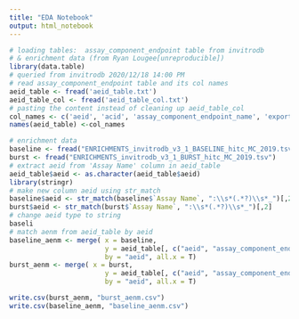 ```yaml
---
title: "EDA Notebook"
output: html_notebook
---
```



```r
# loading tables:  assay_component_endpoint table from invitrodb
# & enrichment data (from Ryan Lougee[unreproducible])
library(data.table)
# queried from invitrodb 2020/12/18 14:00 PM
# read assay_component_endpoint table and its col names
aeid_table <- fread('aeid_table.txt')
aeid_table_col <- fread('aeid_table_col.txt')
# pasting the content instead of cleaning up aeid_table_col
col_names <- c('aeid', 'acid', 'assay_component_endpoint_name', 'export_ready', 'internal_ready', 'assay_component_endpoint_desc', 'assay_function_type', 'normalized_data_type', 'analysis_direction', 'burst_assay', 'key_positive_control', 'signal_direction', 'intended_target_type', 'intended_target_type_sub', 'intended_target_family', 'intended_target_family_sub', 'fit_all', 'cell_viability_assay', 'data_usability')
names(aeid_table) <-col_names

# enrichment data
baseline <- fread("ENRICHMENTS_invitrodb_v3_1_BASELINE_hitc_MC_2019.tsv")
burst <- fread("ENRICHMENTS_invitrodb_v3_1_BURST_hitc_MC_2019.tsv")
# extract aeid from 'Assay Name' column in aeid_table
aeid_table$aeid <- as.character(aeid_table$aeid)
library(stringr)
# make new column aeid using str_match
baseline$aeid <- str_match(baseline$`Assay Name`, ":\\s*(.*?)\\s*_")[,2]
burst$aeid <- str_match(burst$`Assay Name`, ":\\s*(.*?)\\s*_")[,2]
# change aeid type to string
baseli
# match aenm from aeid_table by aeid
baseline_aenm <- merge( x = baseline, 
                        y = aeid_table[, c("aeid", "assay_component_endpoint_name") ],
                        by = "aeid", all.x = T)
burst_aenm <- merge( x = burst, 
                        y = aeid_table[, c("aeid", "assay_component_endpoint_name") ],
                        by = "aeid", all.x = T)

write.csv(burst_aenm, "burst_aenm.csv")
write.csv(baseline_aenm, "baseline_aenm.csv")


```

